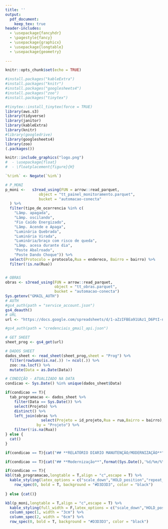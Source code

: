 ```yaml
---
title: ''
output: 
  pdf_document:
    keep_tex: true
header-includes:
  - \usepackage{fancyhdr}
  - \pagestyle{fancy}
  - \usepackage{graphicx}
  - \usepackage{longtable}
  - \usepackage{geometry}   
  
---
```


```r
knitr::opts_chunk$set(echo = TRUE)

#install.packages("kableExtra")
#install.packages("knitr")
#install.packages("googlesheets4")
#install.packages("zoo")
#install.packages("tinytex")

#tinytex::install_tinytex(force = TRUE)
library(aws.s3)
library(tidyverse)
library(janitor)
library(kableExtra)
library(knitr)
#library(googledrive)
library(googlesheets4)
library(zoo)
(.packages())

```

```r
knitr::include_graphics("logo.png")
#  - \usepackage{float}
#  - \floatplacement{figure}{H}
```

\addtolength{\headheight}{2.5cm} 
\fancypagestyle{plain}{} 
\pagestyle{fancy} 
\fancyhead[C]{\includegraphics[width = 480pt]{logo.png}}
\renewcommand{\headrulewidth}{0pt} 




```r

`%!in%` <- Negate(`%in%`) 

# P_MONI
p_moni <-   s3read_using(FUN = arrow::read_parquet,
               object = "tt_painel_monitoramento.parquet",
               bucket = "automacao-conecta"
  ) %>%
  filter(tipo_de_ocorrencia %in% c(
    "Lâmp. apagada",
    "Lâmp. oscilando",
    "Fio Caído Energizado",
    "Lâmp. Acende e Apaga",
    "Luminária Quebrada",
    "Luminária Virada",
    "Luminária/braço com risco de queda",
    "Lâmp. acesa durante dia",
    "Poste Abalroado",
    "Poste Dando Choque")) %>% 
  select(Protocolo = protocolo,Rua = endereco, Bairro = bairro) %>% 
  filter(!is.na(Rua)) 


# OBRAS
obras <- s3read_using(FUN = arrow::read_parquet,
                      object = "tt_obras.parquet",
                      bucket = "automacao-conecta") 
Sys.getenv("GMAIL_AUTH")
# AUTH
#gs4_auth(path = "service_account.json")
gs4_deauth()
# URL
url <- "https://docs.google.com/spreadsheets/d/1-aZzIFBEa91UAz1_D6PtI-nyl-fDmTqrLiBv_F2fiBI/edit?gid=1623874226#gid=1623874226"

#gs4_auth(path = "credenciais_gmail_api.json")

# GET SHEET
sheet_prog <- gs4_get(url) 

# DADOS SHEET
dados_sheet <- read_sheet(sheet_prog,sheet = "Prog") %>% 
  filter(rowSums(is.na(.)) != ncol(.)) %>% 
  zoo::na.locf() %>% 
  mutate(Data = as.Date(Data))

# CONDIÇÃO - ATUALIZADO NA DATA
condicao <- Sys.Date() %in% unique(dados_sheet$Data)

if(condicao == T){
  tab_programacao <- dados_sheet %>% 
    filter(Data == Sys.Date()) %>% 
    select(Projeto) %>% 
    distinct() %>% 
    left_join(obras %>% 
                select(Projeto = id_projeto,Rua = rua,Bairro = bairro),
              by = "Projeto") %>% 
    filter(!is.na(Rua)) 
} else {
  cat()
}


```


```R
if(condicao == T){cat("## **RELATÓRIO DIARIO MANUTENÇÃO/MODERNIZAÇÃO**","\n","\n")} else{cat()}

if(condicao == T){cat("## **Modernização**",format(Sys.Date(),'%d/%m/%Y'),"(Suscetível a mudanças ao decorrer do turno)","\n")} else{cat()}

if(condicao == T){
kbl(tab_programacao,longtable = T,align = "c",escape = T) %>% 
  kable_styling(latex_options = c("scale_down","HOLD_position","repeat_header")) %>% 
    row_spec(0, bold = T, background = "#D3D3D3", color = "black")
  
} else {cat()}

```





```r
kbl(p_moni,longtable = T,align = "c",escape = T) %>% 
  kable_styling(full_width = F,latex_options = c("scale_down","HOLD_position","repeat_header")) %>% 
  column_spec(1, width = "3cm") %>% 
  column_spec(2, width = "6cm") %>% 
  row_spec(0, bold = T, background = "#D3D3D3", color = "black")
```
